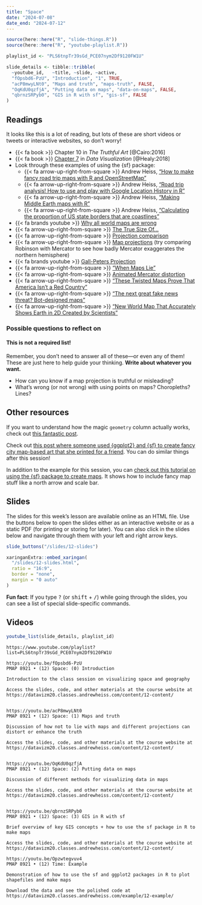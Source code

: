 ```yaml
---
title: "Space"
date: "2024-07-08"
date_end: "2024-07-12"
---
```


```r
source(here::here("R", "slide-things.R"))
source(here::here("R", "youtube-playlist.R"))

playlist_id <- "PLS6tnpTr39sGd_PCE07nym2Df9120FW1U"

slide_details <- tibble::tribble(
  ~youtube_id,   ~title, ~slide, ~active,
  "fOpsbd6-PzU", "Introduction", "1", TRUE,
  "acP8mwyLNt0", "Maps and truth", "maps-truth", FALSE,
  "OqKdU0qzfjA", "Putting data on maps", "data-on-maps", FALSE,
  "qbrnzSRPyb0", "GIS in R with sf", "gis-sf", FALSE
)
```

## Readings

It looks like this is a lot of reading, but lots of these are short videos or tweets or interactive websites, so don't worry!

- {{< fa book >}} Chapter 10 in *The Truthful Art* [@Cairo:2016]
- {{< fa book >}} [Chapter 7](http://socviz.co/maps.html) in *Data Visualization* [@Healy:2018]
- Look through these examples of using the {sf} package:
  - {{< fa arrow-up-right-from-square >}} Andrew Heiss, ["How to make fancy road trip maps with R and OpenStreetMap"](https://www.andrewheiss.com/blog/2023/06/01/geocoding-routing-openstreetmap-r/) 
  - {{< fa arrow-up-right-from-square >}} Andrew Heiss, ["Road trip analysis! How to use and play with Google Location History in R"](https://www.andrewheiss.com/blog/2023/07/03/using-google-location-history-with-r-roadtrip/) 
  - {{< fa arrow-up-right-from-square >}} Andrew Heiss, ["Making Middle Earth maps with R"](https://www.andrewheiss.com/blog/2023/04/26/middle-earth-mapping-sf-r-gis/)
  - {{< fa arrow-up-right-from-square >}} Andrew Heiss, ["Calculating the proportion of US state borders that are coastlines"](https://www.andrewheiss.com/blog/2024/05/08/coastline-to-border-proportions/)
- {{< fa brands youtube >}} [Why all world maps are wrong](https://www.youtube.com/watch?v=kIID5FDi2JQ)
- {{< fa arrow-up-right-from-square >}} [The True Size Of…](https://thetruesize.com)
- {{< fa arrow-up-right-from-square >}} [Projection comparison](https://observablehq.com/@d3/projection-comparison)
- {{< fa arrow-up-right-from-square >}} [Map projections](https://xkcd.com/977/) (try comparing Robinson with Mercator to see how badly Mercator exaggerates the northern hemisphere)
- {{< fa brands youtube >}} [Gall-Peters Projection](https://www.youtube.com/watch?v=vVX-PrBRtTY)
- {{< fa arrow-up-right-from-square >}} ["When Maps Lie"](https://www.citylab.com/design/2015/06/when-maps-lie/396761/)
- {{< fa arrow-up-right-from-square >}} [Animated Mercator distortion](https://twitter.com/neilrkaye/status/1050740679008296967)
- {{< fa arrow-up-right-from-square >}} ["These Twisted Maps Prove That America Isn't a Red Country"](https://newrepublic.com/article/115550/cartograms-are-important-inforgraphic-tool)
- {{< fa arrow-up-right-from-square >}} ["The next great fake news threat? Bot-designed maps"](https://www.fastcompany.com/90230916/the-next-great-fake-news-threat-bot-designed-maps)
- {{< fa arrow-up-right-from-square >}} ["New World Map That Accurately Shows Earth in 2D Created by Scientists"](https://www.newsweek.com/equal-earth-map-continents-accurate-2d-1102404)

### Possible questions to reflect on

::: {.callout-warning}
#### This is not a required list!

Remember, you don't need to answer all of these—or even any of them! These are just here to help guide your thinking. **Write about whatever you want.**
:::

- How can you know if a map projection is truthful or misleading?
- What's wrong (or not wrong) with using points on maps? Choropleths? Lines?

## Other resources

If you want to understand how the magic `geometry` column actually works, check out [this fantastic post](https://www.jessesadler.com/post/simple-feature-objects/).

Check out [this post where someone used {ggplot2} and {sf} to create fancy city map-based art that she printed for a friend](https://www.katiejolly.io/blog/2019-01-21/map-cutouts). You can do similar things after this session!

In addition to the example for this session, you can [check out this tutorial on using the {sf} package to create maps](https://r-spatial.org//r/2018/10/25/ggplot2-sf.html). It shows how to include fancy map stuff like a north arrow and scale bar. 


## Slides

The slides for this week's lesson are available online as an HTML file. Use the buttons below to open the slides either as an interactive website or as a static PDF (for printing or storing for later). You can also click in the slides below and navigate through them with your left and right arrow keys.

```r
slide_buttons("/slides/12-slides")

xaringanExtra::embed_xaringan(
  "/slides/12-slides.html",
  ratio = "16:9",
  border = "none",
  margin = "0 auto"
)
```

:::{.callout-tip}
**Fun fact**: If you type <kbd>?</kbd> (or <kbd>shift</kbd> + <kbd>/</kbd>) while going through the slides, you can see a list of special slide-specific commands.
:::


## Videos

```r
youtube_list(slide_details, playlist_id)
```


```cat
https://www.youtube.com/playlist?list=PLS6tnpTr39sGd_PCE07nym2Df9120FW1U

https://youtu.be/fOpsbd6-PzU
PMAP 8921 • (12) Space: (0) Introduction

Introduction to the class session on visualizing space and geography

Access the slides, code, and other materials at the course website at https://datavizm20.classes.andrewheiss.com/content/12-content/


https://youtu.be/acP8mwyLNt0
PMAP 8921 • (12) Space: (1) Maps and truth

Discussion of how not to lie with maps and different projections can distort or enhance the truth

Access the slides, code, and other materials at the course website at https://datavizm20.classes.andrewheiss.com/content/12-content/

  
https://youtu.be/OqKdU0qzfjA
PMAP 8921 • (12) Space: (2) Putting data on maps

Discussion of different methods for visualizing data in maps

Access the slides, code, and other materials at the course website at https://datavizm20.classes.andrewheiss.com/content/12-content/
  
  
https://youtu.be/qbrnzSRPyb0
PMAP 8921 • (12) Space: (3) GIS in R with sf

Brief overview of key GIS concepts + how to use the sf package in R to make maps

Access the slides, code, and other materials at the course website at https://datavizm20.classes.andrewheiss.com/content/12-content/
  
https://youtu.be/Opzwtegvuv4
PMAP 8921 • (12) Time: Example

Demonstration of how to use the sf and ggplot2 packages in R to plot shapefiles and make maps

Download the data and see the polished code at https://datavizm20.classes.andrewheiss.com/example/12-example/
```
